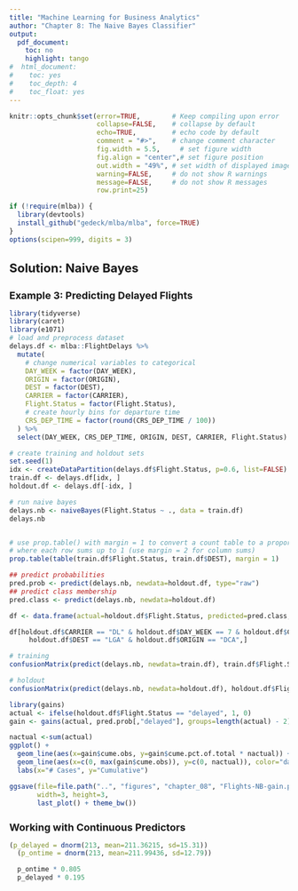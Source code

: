 ```yaml
---
title: "Machine Learning for Business Analytics"
author: "Chapter 8: The Naive Bayes Classifier"
output:
  pdf_document:
    toc: no
    highlight: tango
#  html_document:
#    toc: yes
#    toc_depth: 4
#    toc_float: yes
---
```

<style>
h1.title { font-size: 28px; }
h1 { font-size: 22px; }
h2 { font-size: 18px; }
h3 { font-size: 14px; }
h4 { font-size: 12px; }
</style>
```r
knitr::opts_chunk$set(error=TRUE,        # Keep compiling upon error
                      collapse=FALSE,    # collapse by default
                      echo=TRUE,         # echo code by default
                      comment = "#>",    # change comment character
                      fig.width = 5.5,     # set figure width
                      fig.align = "center",# set figure position
                      out.width = "49%", # set width of displayed images
                      warning=FALSE,     # do not show R warnings
                      message=FALSE,     # do not show R messages
                      row.print=25)
```


```r
if (!require(mlba)) {
  library(devtools)
  install_github("gedeck/mlba/mlba", force=TRUE)
}
options(scipen=999, digits = 3)
```

# Solution: Naive Bayes
## Example 3: Predicting Delayed Flights
```r
library(tidyverse)
library(caret)
library(e1071)
# load and preprocess dataset
delays.df <- mlba::FlightDelays %>%
  mutate(
    # change numerical variables to categorical
    DAY_WEEK = factor(DAY_WEEK),
    ORIGIN = factor(ORIGIN),
    DEST = factor(DEST),
    CARRIER = factor(CARRIER),
    Flight.Status = factor(Flight.Status),
    # create hourly bins for departure time
    CRS_DEP_TIME = factor(round(CRS_DEP_TIME / 100))
  ) %>%
  select(DAY_WEEK, CRS_DEP_TIME, ORIGIN, DEST, CARRIER, Flight.Status)

# create training and holdout sets
set.seed(1)
idx <- createDataPartition(delays.df$Flight.Status, p=0.6, list=FALSE)
train.df <- delays.df[idx, ]
holdout.df <- delays.df[-idx, ]

# run naive bayes
delays.nb <- naiveBayes(Flight.Status ~ ., data = train.df)
delays.nb
```

```r

```

```r
# use prop.table() with margin = 1 to convert a count table to a proportions table,
# where each row sums up to 1 (use margin = 2 for column sums)
prop.table(table(train.df$Flight.Status, train.df$DEST), margin = 1)
```

```r
## predict probabilities
pred.prob <- predict(delays.nb, newdata=holdout.df, type="raw")
## predict class membership
pred.class <- predict(delays.nb, newdata=holdout.df)

df <- data.frame(actual=holdout.df$Flight.Status, predicted=pred.class, pred.prob)

df[holdout.df$CARRIER == "DL" & holdout.df$DAY_WEEK == 7 & holdout.df$CRS_DEP_TIME == 10 &
     holdout.df$DEST == "LGA" & holdout.df$ORIGIN == "DCA",]
```

```r
# training
confusionMatrix(predict(delays.nb, newdata=train.df), train.df$Flight.Status)

# holdout
confusionMatrix(predict(delays.nb, newdata=holdout.df), holdout.df$Flight.Status)
```

```r
library(gains)
actual <- ifelse(holdout.df$Flight.Status == "delayed", 1, 0)
gain <- gains(actual, pred.prob[,"delayed"], groups=length(actual) - 2)

nactual <-sum(actual)
ggplot() +
  geom_line(aes(x=gain$cume.obs, y=gain$cume.pct.of.total * nactual)) +
  geom_line(aes(x=c(0, max(gain$cume.obs)), y=c(0, nactual)), color="darkgrey") +
  labs(x="# Cases", y="Cumulative")
```

```r
ggsave(file=file.path("..", "figures", "chapter_08", "Flights-NB-gain.pdf"),
       width=3, height=3,
       last_plot() + theme_bw())
```

## Working with Continuous Predictors
```r
(p_delayed = dnorm(213, mean=211.36215, sd=15.31))
  (p_ontime = dnorm(213, mean=211.99436, sd=12.79))

  p_ontime * 0.805
  p_delayed * 0.195
```

